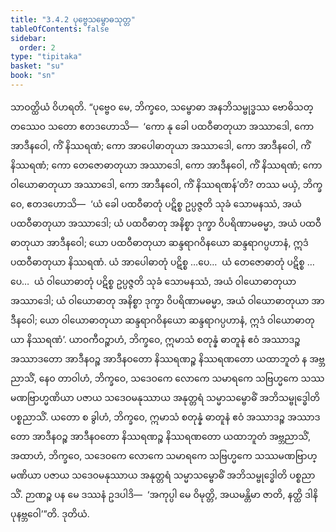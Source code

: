 ```yaml
---
title: "3.4.2 ပုဗ္ဗေသမ္ဗောဓသုတ္တ"
tableOfContents: false
sidebar:
  order: 2
type: "tipitaka"
basket: "su"
book: "sn"
---
```



<DynamicBreadcrumb />

<Division number="115" book="sn" e="ch" v="18" p="297">

<Paragraph number="789" book="sn">
သာဝတ္ထိယံ ဝိဟရတိ. “ပုဗ္ဗေဝ မေ, ဘိက္ခဝေ, သမ္ဗောဓာ အနဘိသမ္ဗုဒ္ဓဿ ဗောဓိသတ္တဿေဝ သတော ဧတဒဟောသိ—  ‘ကော နု ခေါ ပထဝီဓာတုယာ အဿာဒေါ, ကော အာဒီနဝေါ, ကိံ နိဿရဏံ; ကော အာပေါဓာတုယာ အဿာဒေါ, ကော အာဒီနဝေါ, ကိံ နိဿရဏံ; ကော တေဇောဓာတုယာ အဿာဒေါ, ကော အာဒီနဝေါ, ကိံ နိဿရဏံ; ကော ဝါယောဓာတုယာ အဿာဒေါ, ကော အာဒီနဝေါ, ကိံ နိဿရဏန်’တိ?
</Paragraph>

<Paragraph number="790" book="sn">
တဿ မယှံ, ဘိက္ခဝေ, ဧတဒဟောသိ—  ‘ယံ ခေါ ပထဝီဓာတုံ ပဋိစ္စ ဥပ္ပဇ္ဇတိ သုခံ သောမနဿံ, အယံ ပထဝီဓာတုယာ အဿာဒေါ; ယံ ပထဝီဓာတု အနိစ္စာ ဒုက္ခာ ဝိပရိဏာမဓမ္မာ, အယံ ပထဝီဓာတုယာ အာဒီနဝေါ; ယော ပထဝီဓာတုယာ ဆန္ဒရာဂဝိနယော ဆန္ဒရာဂပ္ပဟာနံ, ဣဒံ ပထဝီဓာတုယာ နိဿရဏံ. ယံ အာပေါဓာတုံ ပဋိစ္စ …ပေ…  ယံ တေဇောဓာတုံ ပဋိစ္စ …ပေ…  ယံ ဝါယောဓာတုံ ပဋိစ္စ ဥပ္ပဇ္ဇတိ သုခံ သောမနဿံ, အယံ ဝါယောဓာတုယာ အဿာဒေါ; ယံ ဝါယောဓာတု အနိစ္စာ ဒုက္ခာ ဝိပရိဏာမဓမ္မာ, အယံ ဝါယောဓာတုယာ အာဒီနဝေါ; ယော ဝါယောဓာတုယာ ဆန္ဒရာဂဝိနယော ဆန္ဒရာဂပ္ပဟာနံ, ဣဒံ ဝါယောဓာတုယာ နိဿရဏံ’.
</Paragraph>

<Paragraph number="791" book="sn">
ယာဝကီဝဉ္စာဟံ, ဘိက္ခဝေ, ဣမာသံ စတုန္နံ ဓာတူနံ ဧဝံ အဿာဒဉ္စ အဿာဒတော အာဒီနဝဉ္စ အာဒီနဝတော နိဿရဏဉ္စ နိဿရဏတော ယထာဘူတံ န အဗ္ဘညာသိံ, နေဝ တာဝါဟံ, ဘိက္ခဝေ, သဒေဝကေ လောကေ သမာရကေ သဗြဟ္မကေ သဿမဏဗြာဟ္မဏိယာ ပဇာယ သဒေဝမနုဿာယ အနုတ္တရံ သမ္မာသမ္ဗောဓိံ အဘိသမ္ဗုဒ္ဓေါတိ ပစ္စညာသိံ.
</Paragraph>

<Paragraph number="792" book="sn">
ယတော စ ခွါဟံ, ဘိက္ခဝေ, ဣမာသံ စတုန္နံ ဓာတူနံ ဧဝံ အဿာဒဉ္စ အဿာဒတော အာဒီနဝဉ္စ အာဒီနဝတော နိဿရဏဉ္စ နိဿရဏတော ယထာဘူတံ အဗ္ဘညာသိံ, အထာဟံ, ဘိက္ခဝေ, သဒေဝကေ လောကေ သမာရကေ သဗြဟ္မကေ သဿမဏဗြာဟ္မဏိယာ ပဇာယ သဒေဝမနုဿာယ အနုတ္တရံ သမ္မာသမ္ဗောဓိံ အဘိသမ္ဗုဒ္ဓေါတိ ပစ္စညာသိံ. ဉာဏဉ္စ ပန မေ ဒဿနံ ဥဒပါဒိ—  ‘အကုပ္ပါ မေ ဝိမုတ္တိ, အယမန္တိမာ ဇာတိ, နတ္ထိ ဒါနိ ပုနဗ္ဘဝေါ’”တိ.

</Paragraph>
</Division>

<Paragraph number="793" type="center" book="sn">
ဒုတိယံ.
</Paragraph>